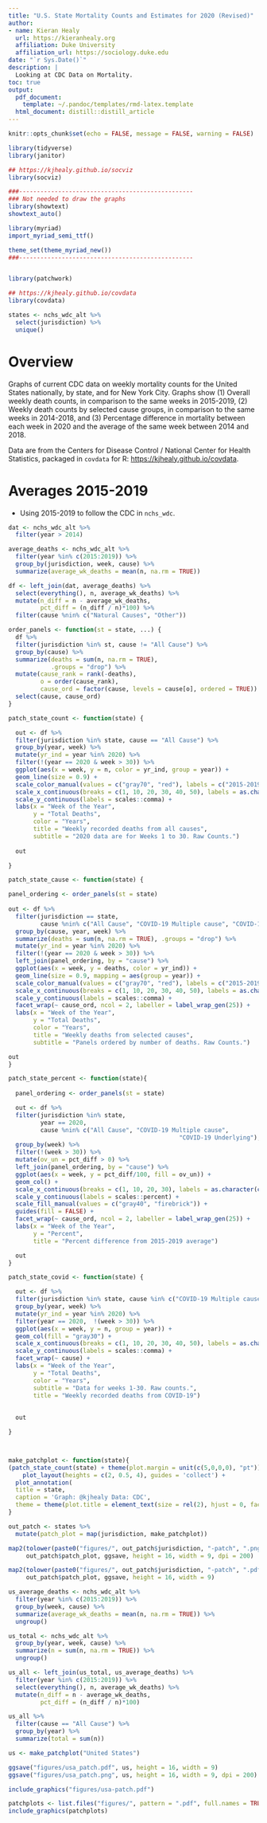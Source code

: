 ```yaml
---
title: "U.S. State Mortality Counts and Estimates for 2020 (Revised)"
author:
- name: Kieran Healy
  url: https://kieranhealy.org
  affiliation: Duke University
  affiliation_url: https://sociology.duke.edu
date: "`r Sys.Date()`"
description: |
  Looking at CDC Data on Mortality.
toc: true  
output:
  pdf_document:
    template: ~/.pandoc/templates/rmd-latex.template  
  html_document: distill::distill_article
---
```


```r
knitr::opts_chunk$set(echo = FALSE, message = FALSE, warning = FALSE)
```

```r
library(tidyverse)
library(janitor)

## https://kjhealy.github.io/socviz
library(socviz)

###-------------------------------------------------
### Not needed to draw the graphs
library(showtext)
showtext_auto()

library(myriad)
import_myriad_semi_ttf()

theme_set(theme_myriad_new())
###-------------------------------------------------


library(patchwork)

```

```r
## https://kjhealy.github.io/covdata
library(covdata)
```


```r

states <- nchs_wdc_alt %>% 
  select(jurisdiction) %>% 
  unique()

```

# Overview

Graphs of current CDC data on weekly mortality counts for the United States nationally, by state, and for New York City. Graphs show (1) Overall weekly death counts, in comparison to the same weeks in 2015-2019, (2) Weekly death counts by selected cause groups, in comparison to the same weeks in 2014-2018, and (3) Percentage difference in mortality between each week in 2020 and the average of the same week between 2014 and 2018. 

Data are from the Centers for Disease Control / National Center for Health Statistics, packaged in `covdata` for R: <https://kjhealy.github.io/covdata>.


# Averages 2015-2019

- Using 2015-2019 to follow the CDC in `nchs_wdc`.

```r

dat <- nchs_wdc_alt %>%
  filter(year > 2014)

average_deaths <- nchs_wdc_alt %>% 
  filter(year %in% c(2015:2019)) %>%
  group_by(jurisdiction, week, cause) %>%
  summarize(average_wk_deaths = mean(n, na.rm = TRUE)) 

df <- left_join(dat, average_deaths) %>%
  select(everything(), n, average_wk_deaths) %>%
  mutate(n_diff = n - average_wk_deaths, 
         pct_diff = (n_diff / n)*100) %>%
  filter(cause %nin% c("Natural Causes", "Other"))
```


```r

order_panels <- function(st = state, ...) {
  df %>% 
  filter(jurisdiction %in% st, cause != "All Cause") %>%
  group_by(cause) %>% 
  summarize(deaths = sum(n, na.rm = TRUE), 
            .groups = "drop") %>%
  mutate(cause_rank = rank(-deaths), 
         o = order(cause_rank),
         cause_ord = factor(cause, levels = cause[o], ordered = TRUE)) %>%
  select(cause, cause_ord)
}

patch_state_count <- function(state) {

  out <- df %>% 
  filter(jurisdiction %in% state, cause == "All Cause") %>%
  group_by(year, week) %>% 
  mutate(yr_ind = year %in% 2020) %>%
  filter(!(year == 2020 & week > 30)) %>%
  ggplot(aes(x = week, y = n, color = yr_ind, group = year)) + 
  geom_line(size = 0.9) + 
  scale_color_manual(values = c("gray70", "red"), labels = c("2015-2019", "2020")) +
  scale_x_continuous(breaks = c(1, 10, 20, 30, 40, 50), labels = as.character(c(1, 10, 20, 30, 40, 50))) + 
  scale_y_continuous(labels = scales::comma) +
  labs(x = "Week of the Year", 
       y = "Total Deaths", 
       color = "Years",
       title = "Weekly recorded deaths from all causes", 
       subtitle = "2020 data are for Weeks 1 to 30. Raw Counts.") 
  
  out

}

patch_state_cause <- function(state) {

panel_ordering <- order_panels(st = state)
  
out <- df %>% 
  filter(jurisdiction == state, 
         cause %nin% c("All Cause", "COVID-19 Multiple cause", "COVID-19 Underlying")) %>%
  group_by(cause, year, week) %>% 
  summarize(deaths = sum(n, na.rm = TRUE), .groups = "drop") %>%
  mutate(yr_ind = year %in% 2020) %>%
  filter(!(year == 2020 & week > 30)) %>%
  left_join(panel_ordering, by = "cause") %>%
  ggplot(aes(x = week, y = deaths, color = yr_ind)) + 
  geom_line(size = 0.9, mapping = aes(group = year)) + 
  scale_color_manual(values = c("gray70", "red"), labels = c("2015-2019", "2020")) +
  scale_x_continuous(breaks = c(1, 10, 20, 30, 40, 50), labels = as.character(c(1, 10, 20, 30, 40, 50))) + 
  scale_y_continuous(labels = scales::comma) +
  facet_wrap(~ cause_ord, ncol = 2, labeller = label_wrap_gen(25)) + 
  labs(x = "Week of the Year", 
       y = "Total Deaths", 
       color = "Years",
       title = "Weekly deaths from selected causes", 
       subtitle = "Panels ordered by number of deaths. Raw Counts.") 

out
}

patch_state_percent <- function(state){
  
  panel_ordering <- order_panels(st = state)

  out <- df %>% 
  filter(jurisdiction %in% state, 
         year == 2020, 
         cause %nin% c("All Cause", "COVID-19 Multiple cause", 
                                                "COVID-19 Underlying"), !is.na(pct_diff)) %>%
  group_by(week) %>% 
  filter(!(week > 30)) %>%
  mutate(ov_un = pct_diff > 0) %>%
  left_join(panel_ordering, by = "cause") %>%
  ggplot(aes(x = week, y = pct_diff/100, fill = ov_un)) + 
  geom_col() + 
  scale_x_continuous(breaks = c(1, 10, 20, 30), labels = as.character(c(1, 10, 20, 30))) + 
  scale_y_continuous(labels = scales::percent) +
  scale_fill_manual(values = c("gray40", "firebrick")) +
  guides(fill = FALSE) + 
  facet_wrap(~ cause_ord, ncol = 2, labeller = label_wrap_gen(25)) + 
  labs(x = "Week of the Year", 
       y = "Percent", 
       title = "Percent difference from 2015-2019 average") 

  out
}

patch_state_covid <- function(state) {

  out <- df %>% 
  filter(jurisdiction %in% state, cause %in% c("COVID-19 Multiple cause", "COVID-19 Underlying")) %>%
  group_by(year, week) %>% 
  mutate(yr_ind = year %in% 2020) %>%
  filter(year == 2020,  !(week > 30)) %>%
  ggplot(aes(x = week, y = n, group = year)) + 
  geom_col(fill = "gray30") + 
  scale_x_continuous(breaks = c(1, 10, 20, 30, 40, 50), labels = as.character(c(1, 10, 20, 30, 40, 50))) + 
  scale_y_continuous(labels = scales::comma) + 
  facet_wrap(~ cause) + 
  labs(x = "Week of the Year", 
       y = "Total Deaths", 
       color = "Years",
       subtitle = "Data for weeks 1-30. Raw counts.",
       title = "Weekly recorded deaths from COVID-19") 
  
  
  out

}



make_patchplot <- function(state){
(patch_state_count(state) + theme(plot.margin = unit(c(5,0,0,0), "pt"))) / patch_state_covid(state) / (patch_state_cause(state) + (patch_state_percent(state))) +  
    plot_layout(heights = c(2, 0.5, 4), guides = 'collect') + 
  plot_annotation(
  title = state,
  caption = 'Graph: @kjhealy Data: CDC',
  theme = theme(plot.title = element_text(size = rel(2), hjust = 0, face = "plain")))
}
```

```r

out_patch <- states %>% 
  mutate(patch_plot = map(jurisdiction, make_patchplot))

map2(tolower(paste0("figures/", out_patch$jurisdiction, "-patch", ".png")), 
     out_patch$patch_plot, ggsave, height = 16, width = 9, dpi = 200)

map2(tolower(paste0("figures/", out_patch$jurisdiction, "-patch", ".pdf")), 
     out_patch$patch_plot, ggsave, height = 16, width = 9)


```


```r

us_average_deaths <- nchs_wdc_alt %>% 
  filter(year %in% c(2015:2019)) %>%
  group_by(week, cause) %>%
  summarize(average_wk_deaths = mean(n, na.rm = TRUE)) %>%
  ungroup()

us_total <- nchs_wdc_alt %>%
  group_by(year, week, cause) %>%
  summarize(n = sum(n, na.rm = TRUE)) %>%
  ungroup()

us_all <- left_join(us_total, us_average_deaths) %>%
  filter(year %in% c(2015:2019)) %>%
  select(everything(), n, average_wk_deaths) %>%
  mutate(n_diff = n - average_wk_deaths, 
         pct_diff = (n_diff / n)*100)

us_all %>% 
  filter(cause == "All Cause") %>%
  group_by(year) %>%
  summarize(total = sum(n))

us <- make_patchplot("United States")

ggsave("figures/usa_patch.pdf", us, height = 16, width = 9)
ggsave("figures/usa_patch.png", us, height = 16, width = 9, dpi = 200)

```

```r
include_graphics("figures/usa-patch.pdf")
```


```r
patchplots <- list.files("figures/", pattern = ".pdf", full.names = TRUE)
include_graphics(patchplots)
```





